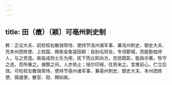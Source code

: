 ```yaml
---
---
---
```

title: 田（癏）〔颖〕可亳州刺史制
---



敕：正议大夫、前检校右散骑常侍、使持节洺州诸军事、兼洺州刺史、御史大夫、充本州团练使、上柱国、赐紫金鱼袋田颖：自别屯将垒，专领郡城，而能勤恤师人，与之劳逸。故临戎则士乐为用，抚下而众知向方。忠勋既彰，能政亦著。牧守之选，吾所重之。谯酂之间，人亦劳止；授尔印绶，往劳来之。宜推前心。伫立后效。可检校左散骑常侍，使持节亳州诸军事、兼亳州刺史、御史大夫、本州团练使、镇遏使，散官、勋、赐如故。